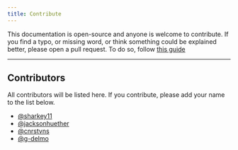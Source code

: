 ```yaml
---
title: Contribute
---
```


This documentation is open-source and anyone is welcome to contribute. If you find a typo, or missing word, or think something could be explained better, please open a pull request. To do so, follow [this guide](https://github.com/whopio/developer-documentation/blob/main/README.md)

---

## Contributors

All contributors will be listed here. If you contribute, please add your name to the list below.

- [@sharkey11](https://github.com/sharkey11)
- [@jacksonhuether](https://github.com/jacksonhuether)
- [@cnrstvns](https://github.com/cnrstvns)
- [@g-delmo](https://github.com/g-delmo)